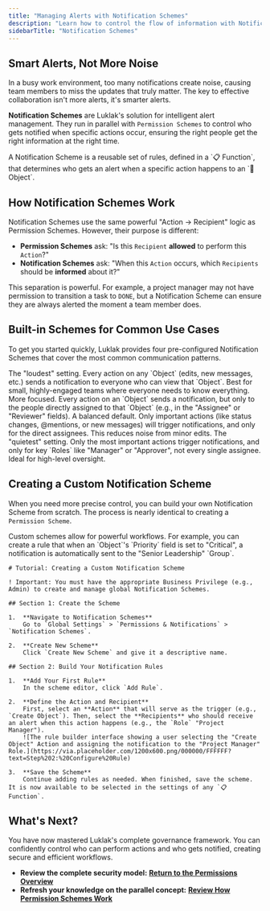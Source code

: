 ```yaml
---
title: "Managing Alerts with Notification Schemes"
description: "Learn how to control the flow of information with Notification Schemes, ensuring your team stays informed without being overwhelmed by alerts."
sidebarTitle: "Notification Schemes"
---
```


## Smart Alerts, Not More Noise

In a busy work environment, too many notifications create noise, causing team members to miss the updates that truly matter. The key to effective collaboration isn't more alerts, it's smarter alerts.

**Notification Schemes** are Luklak's solution for intelligent alert management. They run in parallel with `Permission Schemes` to control who gets notified when specific actions occur, ensuring the right people get the right information at the right time.

<Info>
  A Notification Scheme is a reusable set of rules, defined in a `📋 Function`, that determines who gets an alert when a specific action happens to an `🧊 Object`.
</Info>

## How Notification Schemes Work

Notification Schemes use the same powerful "Action -\> Recipient" logic as Permission Schemes. However, their purpose is different:

- **Permission Schemes** ask: "Is this `Recipient` **allowed** to perform this `Action`?"
- **Notification Schemes** ask: "When this `Action` occurs, which `Recipients` should be **informed** about it?"

This separation is powerful. For example, a project manager may not have permission to transition a task to `DONE`, but a Notification Scheme can ensure they are always alerted the moment a team member does.

## Built-in Schemes for Common Use Cases

To get you started quickly, Luklak provides four pre-configured Notification Schemes that cover the most common communication patterns.

<CardGroup cols={2}>
  <Card title="1. Notify all actions to all viewers" icon="volume-high" iconType="duotone">
    The "loudest" setting. Every action on any `Object` (edits, new messages, etc.) sends a notification to everyone who can view that `Object`. Best for small, highly-engaged teams where everyone needs to know everything.
  </Card>
  <Card title="2. Notify all actions to direct assignees" icon="volume-low" iconType="duotone">
    More focused. Every action on an `Object` sends a notification, but only to the people directly assigned to that `Object` (e.g., in the "Assignee" or "Reviewer" fields).
  </Card>
  <Card title="3. Notify key actions to direct assignees" icon="bell-on" iconType="duotone">
    A balanced default. Only important actions (like status changes, @mentions, or new messages) will trigger notifications, and only for the direct assignees. This reduces noise from minor edits.
  </Card>
  <Card title="4. Notify key actions to key assignees" icon="bell-slash" iconType="duotone">
    The "quietest" setting. Only the most important actions trigger notifications, and only for key `Roles` like "Manager" or "Approver", not every single assignee. Ideal for high-level oversight.
  </Card>
</CardGroup>

## Creating a Custom Notification Scheme

When you need more precise control, you can build your own Notification Scheme from scratch. The process is nearly identical to creating a `Permission Scheme`.

<Tip>
  Custom schemes allow for powerful workflows. For example, you can create a rule that when an `Object`'s `Priority` field is set to "Critical", a notification is automatically sent to the "Senior Leadership" `Group`.
</Tip>

```guidejar
# Tutorial: Creating a Custom Notification Scheme

! Important: You must have the appropriate Business Privilege (e.g., Admin) to create and manage global Notification Schemes.

## Section 1: Create the Scheme

1.  **Navigate to Notification Schemes**
    Go to `Global Settings` > `Permissions & Notifications` > `Notification Schemes`.

2.  **Create New Scheme**
    Click `Create New Scheme` and give it a descriptive name.

## Section 2: Build Your Notification Rules

1.  **Add Your First Rule**
    In the scheme editor, click `Add Rule`.

2.  **Define the Action and Recipient**
    First, select an **Action** that will serve as the trigger (e.g., `Create Object`). Then, select the **Recipients** who should receive an alert when this action happens (e.g., the `Role` "Project Manager").
    ![The rule builder interface showing a user selecting the "Create Object" Action and assigning the notification to the "Project Manager" Role.](https://via.placeholder.com/1200x600.png/000000/FFFFFF?text=Step%202:%20Configure%20Rule)

3.  **Save the Scheme**
    Continue adding rules as needed. When finished, save the scheme. It is now available to be selected in the settings of any `📋 Function`.
```

## What's Next?

You have now mastered Luklak's complete governance framework. You can confidently control who can perform actions and who gets notified, creating secure and efficient workflows.

- **Review the complete security model:** [**Return to the Permissions Overview**](/en/02-platform/platform-overview/permissions-and-notifications)
- **Refresh your knowledge on the parallel concept:** [**Review How Permission Schemes Work**](/en/02-platform/platform-overview/permissions-and-notifications/permission-schemes)
